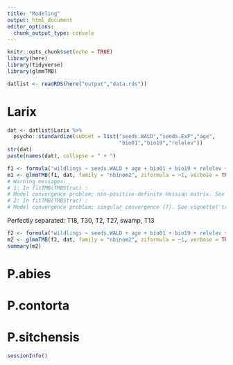 ```yaml
---
title: "Modeling"
output: html_document
editor_options: 
  chunk_output_type: console
---
```


```r
knitr::opts_chunk$set(echo = TRUE)
library(here)
library(tidyverse)
library(glmmTMB)
```

```r
datlist <- readRDS(here("output","data.rds"))
```

# Larix

```r
dat <- datlist$Larix %>% 
  psycho::standardize(subset = list("seeds.WALD","seeds.ExP","age",
                                    "bio01","bio19","relelev"))
str(dat)
paste(names(dat), collapse = " + ")
```

```r
f1 <- formula("wildlings ~ seeds.WALD + age + bio01 + bio19 + relelev + cultivated + disturbed + T32 + fen + T34 + T13 + T4 + T2 + T1 + swamp + T30 + T18 + T27 + T17 + (1 | locality)")
m1 <- glmmTMB(f1, dat, family = "nbinom2", ziformula = ~1, verbose = TRUE)
# Warning messages:
# 1: In fitTMB(TMBStruc) :
# Model convergence problem; non-positive-definite Hessian matrix. See vignette('troubleshooting')
# 2: In fitTMB(TMBStruc) :
# Model convergence problem; singular convergence (7). See vignette('troubleshooting')
```

Perfectly separated: T18, T30, T2, T27, swamp, T13

```r
f2 <- formula("wildlings ~ seeds.WALD + age + bio01 + bio19 + relelev + cultivated + disturbed + T32 + fen + T34 + T4 + T1 + T17 + (1 | locality)")
m2 <- glmmTMB(f2, dat, family = "nbinom2", ziformula = ~1, verbose = TRUE)
summary(m2)
```


# P.abies


# P.contorta


# P.sitchensis


```r
sessionInfo()
```